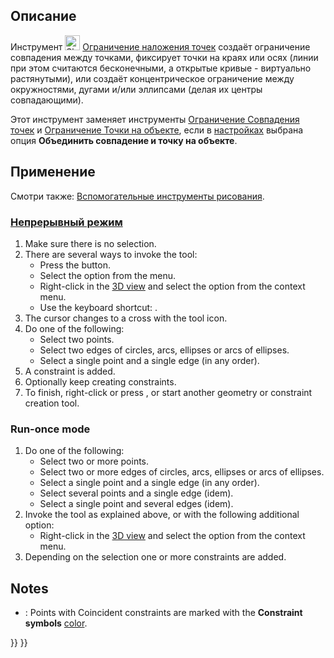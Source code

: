 <languages/>

{{Docnav/ru
|[[Sketcher_ConstrainLock/ru|Ограничение положения]]
|[[Sketcher_ConstrainCoincident/ru|Ограничение Совпадения точек]]
|[[Sketcher_Workbench/ru|Скетчер]]
|IconL=Sketcher_ConstrainLock.svg
|IconR=Sketcher_ConstrainCoincident.svg
|IconC=Workbench_Sketcher.svg
}}

{{GuiCommand/ru
|Name=Sketcher ConstrainCoincidentUnified
|Name/ru=Скетчер Ограничение наложения точек
|MenuLocation=Эскиз → Ограничения эскиза → Ограничение наложения точек
|Workbenches=[[Sketcher_Workbench/ru|Скетчер]]
|Shortcut={{KEY|C}}
|Version=1.0
|SeeAlso=[[Sketcher_ConstrainCoincident/ru|Скетчер Ограничение Совпадения точек]], [[Sketcher_ConstrainPointOnObject/ru|Скетчер Ограничение Точки на объекте]]
}}

<span id="Description"></span>
== Описание ==

Инструмент [[Image:Sketcher_ConstrainCoincidentUnified.svg|24px]] [[Sketcher_ConstrainCoincidentUnified/ru|Ограничение наложения точек]] создаёт ограничение совпадения между точками, фиксирует точки на краях или осях (линии при этом считаются бесконечными, а открытые кривые - виртуально растянутыми), или создаёт концентрическое ограничение между окружностями, дугами и/или эллипсами (делая их центры совпадающими).

Этот инструмент заменяет инструменты [[Sketcher_ConstrainCoincident/ru|Ограничение Совпадения точек]] и [[Sketcher_ConstrainPointOnObject/ru|Ограничение Точки на объекте]], если в [[Sketcher_Preferences/ru#General|настройках]] выбрана опция '''Объединить совпадение и точку на объекте'''.

<span id="Usage"></span>
== Применение ==

Смотри также: [[Sketcher_Workbench/ru#Drawing_aids|Вспомогательные инструменты рисования]].

<span id="Continue_mode"></span>
=== [[Sketcher_Workbench/ru#Continue_modes|Непрерывный режим]] ===

<div lang="en" dir="ltr" class="mw-content-ltr">
# Make sure there is no selection.
# There are several ways to invoke the tool:
#* Press the {{Button|[[Image:Sketcher_ConstrainCoincidentUnified.svg|16px]] [[Sketcher_ConstrainCoincidentUnified|Constrain coincident]]}} button.
#* Select the {{MenuCommand|Sketch → Sketcher constraints → [[Image:Sketcher_ConstrainCoincidentUnified.svg|16px]] Constrain coincident}} option from the menu.
#* Right-click in the [[3D_view|3D view]] and select the {{MenuCommand|Constrain → [[Image:Sketcher_ConstrainCoincidentUnified.svg|16px]] Constrain coincident}} option from the context menu.
#* Use the keyboard shortcut: {{KEY|C}}.
# The cursor changes to a cross with the tool icon.
# Do one of the following:
#* Select two points.
#* Select two edges of circles, arcs, ellipses or arcs of ellipses.
#* Select a single point and a single edge (in any order).
# A constraint is added.
# Optionally keep creating constraints.
# To finish, right-click or press {{KEY|Esc}}, or start another geometry or constraint creation tool.
</div>

<div lang="en" dir="ltr" class="mw-content-ltr">
===Run-once mode===
</div>

<div lang="en" dir="ltr" class="mw-content-ltr">
# Do one of the following:
#* Select two or more points.
#* Select two or more edges of circles, arcs, ellipses or arcs of ellipses.
#* Select a single point and a single edge (in any order).
#* Select several points and a single edge (idem).
#* Select a single point and several edges (idem).
# Invoke the tool as explained above, or with the following additional option:
#* Right-click in the [[3D_view|3D view]] and select the {{MenuCommand|[[Image:Sketcher_ConstrainCoincidentUnified.svg|16px]] Constrain coincident}} option from the context menu.
# Depending on the selection one or more constraints are added.
</div>

<div lang="en" dir="ltr" class="mw-content-ltr">
==Notes==
</div>

<div lang="en" dir="ltr" class="mw-content-ltr">
* {{Version|1.0}}: Points with Coincident constraints are marked with the '''Constraint symbols''' [[Sketcher_Preferences#Display|color]].
</div>


<div lang="en" dir="ltr" class="mw-content-ltr">
{{Docnav
|[[Sketcher_ConstrainLock|Lock]]
|[[Sketcher_ConstrainCoincident|Coincident]]
|[[Sketcher_Workbench|Sketcher]]
|IconL=Sketcher_ConstrainLock.svg
|IconR=Sketcher_ConstrainCoincident.svg
|IconC=Workbench_Sketcher.svg
}}
</div>

{{Sketcher_Tools_navi{{#translation:}}}}
{{Userdocnavi{{#translation:}}}}